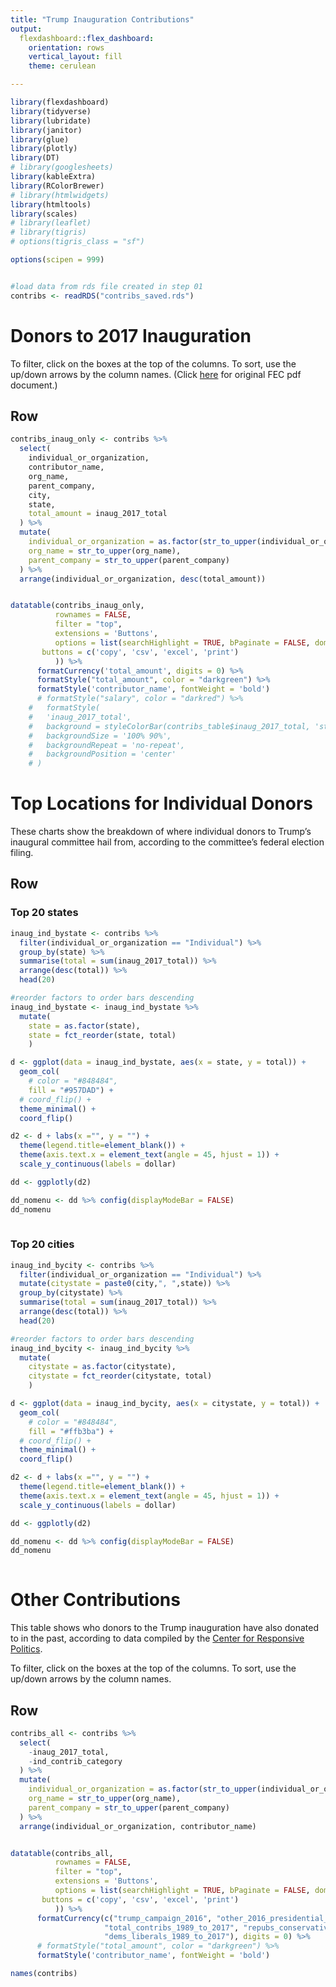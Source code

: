 ```yaml
---
title: "Trump Inauguration Contributions"
output:
  flexdashboard::flex_dashboard:
    orientation: rows
    vertical_layout: fill
    theme: cerulean

---
```


```r

library(flexdashboard)
library(tidyverse)
library(lubridate)
library(janitor)
library(glue)
library(plotly)
library(DT)
# library(googlesheets)
library(kableExtra)
library(RColorBrewer)
# library(htmlwidgets)
library(htmltools)
library(scales)
# library(leaflet)
# library(tigris)
# options(tigris_class = "sf")

options(scipen = 999)


#load data from rds file created in step 01
contribs <- readRDS("contribs_saved.rds")


```





Donors to 2017 Inauguration 
=====================================
To filter, click on the boxes at the top of the columns. To sort, use the up/down arrows by the column names. (Click [here](https://www.dropbox.com/s/249a7wvb4goj0rn/fec_doc_trump_inaug_1.pdf?dl=1) for original FEC pdf document.) 

Row 
-----------------------------------------------------------------------

```r

contribs_inaug_only <- contribs %>% 
  select(
    individual_or_organization,
    contributor_name,
    org_name,
    parent_company,
    city,
    state,
    total_amount = inaug_2017_total
  ) %>% 
  mutate(
    individual_or_organization = as.factor(str_to_upper(individual_or_organization)),
    org_name = str_to_upper(org_name),
    parent_company = str_to_upper(parent_company)
  ) %>% 
  arrange(individual_or_organization, desc(total_amount))


datatable(contribs_inaug_only,
          rownames = FALSE,
          filter = "top",
          extensions = 'Buttons', 
          options = list(searchHighlight = TRUE, bPaginate = FALSE, dom = 'Bfrtip',
       buttons = c('copy', 'csv', 'excel', 'print')
          )) %>% 
      formatCurrency('total_amount', digits = 0) %>% 
      formatStyle("total_amount", color = "darkgreen") %>% 
      formatStyle('contributor_name', fontWeight = 'bold') 
      # formatStyle("salary", color = "darkred") %>% 
    #   formatStyle(
    #   'inaug_2017_total',
    #   background = styleColorBar(contribs_table$inaug_2017_total, 'steelblue'),
    #   backgroundSize = '100% 90%',
    #   backgroundRepeat = 'no-repeat',
    #   backgroundPosition = 'center'
    # )


```

<!-- Row -->
<!-- ----------------------------------------------------------------------- -->

<!-- ### Box 1 -->

<!-- ```{r} -->
<!-- valueBox("15", icon = "fa-pencil") -->

<!-- ``` -->

<!-- ### Box 2 -->

<!-- ```{r} -->
<!-- valueBox("15", icon = "fa-pencil") -->

<!-- ``` -->

<!-- ### Box 3 -->

<!-- ```{r} -->
<!-- valueBox("15", icon = "fa-pencil") -->

<!-- ``` -->




Top Locations for Individual Donors
=====================================
These charts show the breakdown of where individual donors to Trump's inaugural committee hail from, according to the committee's federal election filing. 

Row 
-----------------------------------------------------------------------

### Top 20 states 

```r

inaug_ind_bystate <- contribs %>% 
  filter(individual_or_organization == "Individual") %>% 
  group_by(state) %>% 
  summarise(total = sum(inaug_2017_total)) %>% 
  arrange(desc(total)) %>% 
  head(20)

#reorder factors to order bars descending
inaug_ind_bystate <- inaug_ind_bystate %>% 
  mutate(
    state = as.factor(state),
    state = fct_reorder(state, total)
    )

d <- ggplot(data = inaug_ind_bystate, aes(x = state, y = total)) +
  geom_col(
    # color = "#848484",
    fill = "#957DAD") + 
  # coord_flip() + 
  theme_minimal() +
  coord_flip()

d2 <- d + labs(x ="", y = "") +
  theme(legend.title=element_blank()) +
  theme(axis.text.x = element_text(angle = 45, hjust = 1)) +
  scale_y_continuous(labels = dollar)

dd <- ggplotly(d2) 

dd_nomenu <- dd %>% config(displayModeBar = FALSE)
dd_nomenu
  

```

### Top 20 cities

```r

inaug_ind_bycity <- contribs %>% 
  filter(individual_or_organization == "Individual") %>% 
  mutate(citystate = paste0(city,", ",state)) %>% 
  group_by(citystate) %>% 
  summarise(total = sum(inaug_2017_total)) %>% 
  arrange(desc(total)) %>% 
  head(20)

#reorder factors to order bars descending
inaug_ind_bycity <- inaug_ind_bycity %>% 
  mutate(
    citystate = as.factor(citystate),
    citystate = fct_reorder(citystate, total)
    )

d <- ggplot(data = inaug_ind_bycity, aes(x = citystate, y = total)) +
  geom_col(
    # color = "#848484",
    fill = "#ffb3ba") + 
  # coord_flip() + 
  theme_minimal() +
  coord_flip()

d2 <- d + labs(x ="", y = "") +
  theme(legend.title=element_blank()) +
  theme(axis.text.x = element_text(angle = 45, hjust = 1)) +
  scale_y_continuous(labels = dollar)

dd <- ggplotly(d2) 

dd_nomenu <- dd %>% config(displayModeBar = FALSE)
dd_nomenu
  

```





Other Contributions
=====================================
This table shows who donors to the Trump inauguration have also donated to in the past, according to data compiled by the [Center for Responsive Politics](https://docs.google.com/spreadsheets/d/1MgxCjiw0niZxuSlfUEqbHpiLhrSL97XYOisgTzYbmVc/edit?usp=sharing).

To filter, click on the boxes at the top of the columns. To sort, use the up/down arrows by the column names.

Row {data-height=1000}
-----------------------------------------------------------------------

```r

contribs_all <- contribs %>% 
  select(
    -inaug_2017_total,
    -ind_contrib_category
  ) %>% 
  mutate(
    individual_or_organization = as.factor(str_to_upper(individual_or_organization)),
    org_name = str_to_upper(org_name),
    parent_company = str_to_upper(parent_company)
  ) %>% 
  arrange(individual_or_organization, contributor_name)


datatable(contribs_all,
          rownames = FALSE,
          filter = "top",
          extensions = 'Buttons', 
          options = list(searchHighlight = TRUE, bPaginate = FALSE, dom = 'Bfrtip',
       buttons = c('copy', 'csv', 'excel', 'print')
          )) %>% 
      formatCurrency(c("trump_campaign_2016", "other_2016_presidential_campaigns",
                     "total_contribs_1989_to_2017", "repubs_conservatives_1989_to_2017",
                     "dems_liberals_1989_to_2017"), digits = 0) %>%
      # formatStyle("total_amount", color = "darkgreen") %>% 
      formatStyle('contributor_name', fontWeight = 'bold') 

names(contribs)

```

